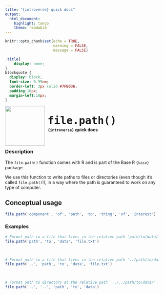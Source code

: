 ```yaml
---
title: "{introverse} quick docs"
output: 
  html_document:
    highlight: tango
    theme: readable
---
```



```r
knitr::opts_chunk$set(echo = TRUE, 
                      warning = FALSE, 
                      message = FALSE)
```

```css
.title{
    display: none;
}
blockquote {
  display: block;
  font-size: 0.95em;
  border-left: 3px solid #7FB036;
  padding:10px;
  margin-left:10px;
}
```

<div>
<br>
 <img src = "logo.png" style = "float:left;height:130px;margin-top:-20px;">
 <span style = "font-weight:bold;font-size:40px;"> 
  &nbsp;<code>file.path()</code>
 </span>
 <br>
 <b>&nbsp;&nbsp;&nbsp;<code>{introverse}</code> quick docs</b>
</div>
<br>

### Description

The `file.path()` function comes with R and is part of the Base R `{base}` package.
  
We use this function to write paths to files or directories (even though it's called `file.path()`!), in a way where the path is guaranteed to work on any type of computer.

## Conceptual usage 

```r
file.path('component', 'of', 'path', 'to', 'thing', 'of', 'interest')
```

### Examples


```r
# Format path to a file that lives in the relative path 'path/to/data/file.txt'
file.path('path', 'to', 'data', 'file.txt')
```

<br>

```r
# Format path to a file that lives in the relative path '../path/to/data/file.txt'
file.path('..', 'path', 'to', 'data', 'file.txt')
```

<br>

```r
# Format path to directory at the relative path '../../path/to/data/'
file.path('..', '..', 'path', 'to', 'data')
```

